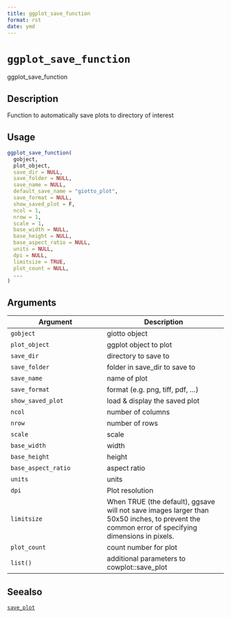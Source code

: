```yaml
--- 
title: ggplot_save_function 
format: rst 
date: ymd 
--- 
```

# `ggplot_save_function`

ggplot_save_function


## Description

Function to automatically save plots to directory of interest


## Usage

```r
ggplot_save_function(
  gobject,
  plot_object,
  save_dir = NULL,
  save_folder = NULL,
  save_name = NULL,
  default_save_name = "giotto_plot",
  save_format = NULL,
  show_saved_plot = F,
  ncol = 1,
  nrow = 1,
  scale = 1,
  base_width = NULL,
  base_height = NULL,
  base_aspect_ratio = NULL,
  units = NULL,
  dpi = NULL,
  limitsize = TRUE,
  plot_count = NULL,
  ...
)
```


## Arguments

Argument      |Description
------------- |----------------
`gobject`     |     giotto object
`plot_object`     |     ggplot object to plot
`save_dir`     |     directory to save to
`save_folder`     |     folder in save_dir to save to
`save_name`     |     name of plot
`save_format`     |     format (e.g. png, tiff, pdf, ...)
`show_saved_plot`     |     load & display the saved plot
`ncol`     |     number of columns
`nrow`     |     number of rows
`scale`     |     scale
`base_width`     |     width
`base_height`     |     height
`base_aspect_ratio`     |     aspect ratio
`units`     |     units
`dpi`     |     Plot resolution
`limitsize`     |     When TRUE (the default), ggsave will not save images larger than 50x50 inches, to prevent the common error of specifying dimensions in pixels.
`plot_count`     |     count number for plot
`list()`     |     additional parameters to cowplot::save_plot


## Seealso

[`save_plot`](#saveplot)



